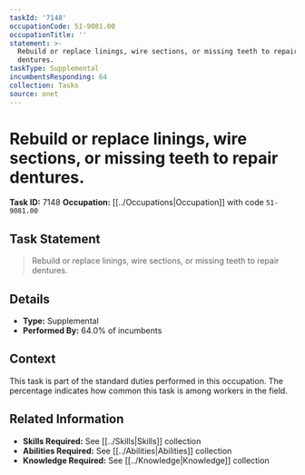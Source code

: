 ```yaml
---
taskId: '7148'
occupationCode: 51-9081.00
occupationTitle: ''
statement: >-
  Rebuild or replace linings, wire sections, or missing teeth to repair
  dentures.
taskType: Supplemental
incumbentsResponding: 64
collection: Tasks
source: onet
---
```

# Rebuild or replace linings, wire sections, or missing teeth to repair dentures.

**Task ID:** 7148
**Occupation:** [[../Occupations|Occupation]] with code `51-9081.00`

## Task Statement

> Rebuild or replace linings, wire sections, or missing teeth to repair dentures.

## Details

- **Type:** Supplemental
- **Performed By:** 64.0% of incumbents

## Context

This task is part of the standard duties performed in this occupation. The percentage indicates how common this task is among workers in the field.

## Related Information

- **Skills Required:** See [[../Skills|Skills]] collection
- **Abilities Required:** See [[../Abilities|Abilities]] collection
- **Knowledge Required:** See [[../Knowledge|Knowledge]] collection

